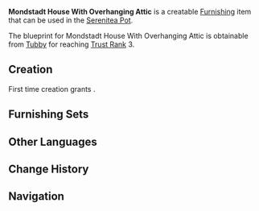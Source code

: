 {{Furnishing Infobox
|id             = 370202
|image          = Item Mondstadt House With Overhanging Attic.png
|category       = Building
|subcategory    = Mondstadt
|rarity         = 3
|adeptal_energy = 60
|load           = 255
|reduced_load   = 126
|description    = A tall Mondstadt building that utilizes a cantilevered structure. Its roof and attic are slightly larger than most.<br />However, it has lower railings on the balcony, so do watch your step while you're doing the laundry.
|blueprint      = Trust Rank
|trust rank     = 3
}}
'''Mondstadt House With Overhanging Attic''' is a creatable [[Furnishing]] item that can be used in the [[Serenitea Pot]].

The blueprint for Mondstadt House With Overhanging Attic is obtainable from [[Tubby]] for reaching [[Trust Rank]] 3.

==Creation==
First time creation grants {{Item|Trust|24|x=60}}.
{{Recipe
|type = Creation
|time = 14h
|Fir Wood = 12
|Birch Wood = 6
|sort = Fir Wood,Birch Wood
}}

==Furnishing Sets==
{{Craft Usage}}

==Other Languages==
{{Other Languages|default_hidden = 1
|en      = Mondstadt House With Overhanging Attic
|zhs     = 悬挑阁楼的蒙德民居
|zhs_rm  = Xuán Tiǎo Gélóu de Méngdé Mínjū
|zht     = 懸挑閣樓的蒙德民居
|zht_rm  = Xuán Tiǎo Gélóu de Méngdé Mínjū
|ja      = 屋根裏部屋が突き出したモンド民居
|ja_rm   = Yaneurabeya ga Tsukidashita Mondo Minkyo
|ko      = 하늘 다락방 몬드풍 민가
|ko_rm   = 
|es      = Casa de Mondstadt con buhardilla
|fr      = Maison mondstadtoise avec comble surplombant
|ru      = Дом Мондштадта с мансардой
|th      = อาคารพื้นเมือง Mondstadt ใต้หลังคาสูง
|th_rm   = 
|vi      = Nhà Mondstadt Có Gác Xép
|de      = Wohnhaus mit überhängender Mansarde (Mondstadt)
|id      = Rumah Mondstadt dengan Ruang Loteng
|pt      = Casa de Mondstadt com Sótão
}}

==Change History==
{{Change History|1.5}}

==Navigation==
{{Furnishing Navbox/Exterior|building}}